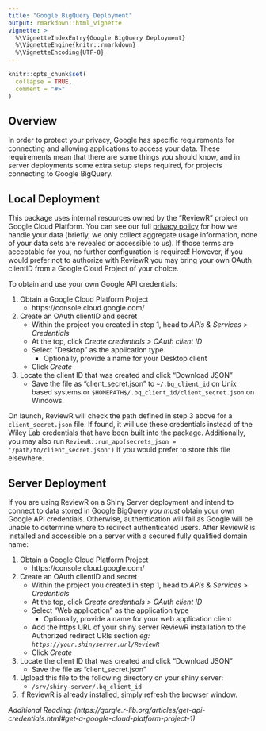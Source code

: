 ```yaml
---
title: "Google BigQuery Deployment"
output: rmarkdown::html_vignette
vignette: >
  %\VignetteIndexEntry{Google BigQuery Deployment}
  %\VignetteEngine{knitr::rmarkdown}
  %\VignetteEncoding{UTF-8}
---
```


```r
knitr::opts_chunk$set(
  collapse = TRUE,
  comment = "#>"
)
```

## Overview

In order to protect your privacy, Google has specific requirements for connecting and allowing applications to access your data. These requirements mean that there are some things you should know, and in server deployments some extra setup steps required, for projects connecting to Google BigQuery.

## Local Deployment

This package uses internal resources owned by the “ReviewR” project on Google Cloud Platform. You can see our full [privacy policy](https://reviewr.thewileylab.org/articles/privacy-policy) for how we handle your data (briefly, we only collect aggregate usage information, none of your data sets are revealed or accessible to us). If those terms are acceptable for you, no further configuration is required! However, if you would prefer not to authorize with ReviewR you may bring your own OAuth clientID from a Google Cloud Project of your choice.

To obtain and use your own Google API credentials:

1. Obtain a Google Cloud Platform Project
    + https://console.cloud.google.com/
2. Create an OAuth clientID and secret
    + Within the project you created in step 1, head to *APIs & Services > Credentials*
    + At the top, click *Create credentials > OAuth client ID*
    + Select "Desktop" as the application type
      + Optionally, provide a name for your Desktop client
    + Click *Create*
3. Locate the client ID that was created and click "Download JSON"
    + Save the file as "client_secret.json" to `~/.bq_client_id` on Unix based systems or `$HOMEPATH$/.bq_client_id/client_secret.json` on Windows.

On launch, ReviewR will check the path defined in step 3 above for a `client_secret.json` file. If found, it will use these credentials instead of the Wiley Lab credentials that have been built into the package. Additionally, you may also run `ReviewR::run_app(secrets_json = '/path/to/client_secret.json')` if you would prefer to store this file elsewhere. 

## Server Deployment

If you are using ReviewR on a Shiny Server deployment and intend to connect to data stored in Google BigQuery *you must* obtain your own Google API credentials. Otherwise, authentication will fail as Google will be unable to determine where to redirect authenticated users. After ReviewR is installed and accessible on a server with a secured fully qualified domain name: 

1. Obtain a Google Cloud Platform Project
    + https://console.cloud.google.com/
2. Create an OAuth clientID and secret
    + Within the project you created in step 1, head to *APIs & Services > Credentials*
    + At the top, click *Create credentials > OAuth client ID*
    + Select "Web application" as the application type
      + Optionally, provide a name for your web application client
    + Add the https URL of your shiny server ReviewR installation to the Authorized redirect URIs section *eg: `https://your.shinyserver.url/ReviewR`*
    + Click *Create*
3. Locate the client ID that was created and click "Download JSON"
    + Save the file as "client_secret.json"
4. Upload this file to the following directory on your shiny server:
    + `/srv/shiny-server/.bq_client_id`
5. If ReviewR is already installed, simply refresh the browser window. 

*Additional Reading: (https://gargle.r-lib.org/articles/get-api-credentials.html#get-a-google-cloud-platform-project-1)*

